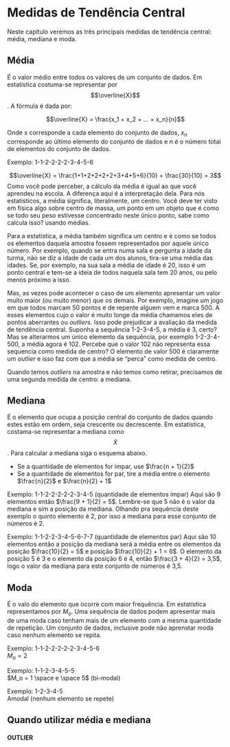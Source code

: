 # Medidas de Tendência Central

Neste capítulo veremos as três principais medidas de tendência central: 
média, mediana e moda. 

## Média

É o valor médio entre todos os valores de um conjunto de dados. Em estatística costuma-se representar por $$\overline{X}$$. A fórmula é dada por:

 $$\overline{X} = \frac{x_1 + x_2 + ... + x_n}{n}$$

Onde x corresponde a cada elemento do conjunto de dados, $x_n$ corresponde ao
último elemento do conjunto de dados e $n$ é o número total de elementos do conjunto de dados. 

Exemplo: 1-1-2-2-2-2-3-4-5-6  

$$\overline{X} = \frac{1+1+2+2+2+2+3+4+5+6}{10} = \frac{30}{10} = 3$$
Como você pode perceber, a cálculo da média é igual ao que você aprendeu na escola. A diferença aqui é a interpretação dela. Para nós estatísticos, a média significa, literalmente, um centro. Você deve ter visto em física algo sobre centro de massa, um ponto em um objeto que é como se todo seu peso estivesse concentrado neste único ponto, sabe como calcula isso? usando médias. 

Para a estatística, a média também significa um centro e é como se todos os elementos daquela amostra fossem representados por aquele único número. Por exemplo, quando se entra numa sala e pergunta a idade da turma, não se diz a idade de cada um dos alunos, tira-se uma média das idades. Se, por exemplo, na sua sala a média de idade é 20, isso é um ponto central e tem-se a ideia de todos naquela sala tem 20 anos, ou pelo menos próximo a isso.    

Mas, as vezes pode acontecer o caso de um elemento apresentar um valor muito maior (ou muito menor) que os demais. Por exemplo, imagine um jogo em que todos marcam 50 pontos e de repente alguem vem e marca 500. A esses elementos cujo o valor é muito longe da média chamamos  eles de pontos aberrantes ou *outliers*.
Isso pode prejudicar a avaliação da medida de tendência central. Suponha a sequência 1-2-3-4-5, a média é 3, certo? Mas se alterarmos um único elemento da sequência, por exemplo 1-2-3-4-500, a média agora é 102. Percebe que o valor 102 não representa essa sequencia como medida de centro? O elemento de valor 500 é claramente um *outlier* e isso faz com que a média se "perca" como medida de centro.

Quando temos *outliers* na amostra e não temos como retirar, precisamos de uma segunda medida de centro: a mediana.

## Mediana 

É o elemento que ocupa a posição central do conjunto de dados quando estes estão em ordem, seja crescente ou decrescente. Em estatística, costama-se representar a mediana como $$\widetilde{X}$$. Para calcular a mediana siga o esquema abaixo.

* Se a quantidade de elementos for impar, use $\frac{n + 1}{2}$
* Se a quantidade de elementos for par, tire a média entre o elemento $\frac{n}{2}$ e $\frac{n}{2} + 1$

Exemplo: 1-1-2-2-2-2-2-3-4-5 (quantidade de elementos impar)
Aqui são 9 elementos então $\frac{9 + 1}{2} = 5$. Lembre-se que 5 não é o valor da mediana e sim a posição da mediana. Olhando pra sequência deste exemplo o quinto elemento é 2, por isso a mediana para esse conjunto de números é 2.

Exemplo: 1-1-2-2-3-4-5-6-7-7 (quantidade de elementos par)
Aqui são 10 elementos então a posição da mediana será a média entre os elementos da posição $\frac{10}{2} = 5$ e posição $\frac{10}{2} + 1 = 6$. O elemento da posição 5 é 3 e o elemento da posição 6 é 4, então $\frac{3 + 4}{2} = 3,5$, logo o valor da mediana para este conjunto de números é 3,5. 

## Moda

É o valo do elemento que ocorre com maior frequência. Em estatística representamos por $M_o$. Uma sequência de dados podem apresentar mais de uma moda caso tenham mais de um elemento com a mesma quantidade de repetição. Um conjunto de dados, inclusive pode não aprenstar moda caso nenhum elemento se repita. 

Exemplo: 1-1-2-2-2-2-2-3-4-5-6  
$M_o = 2$

Exemplo: 1-1-2-3-4-5-5  
$M_o =  1 \space e \space 5$ (bi-modal)

Exemplo: 1-2-3-4-5  
Amodal (nenhum elemento se repete)

## Quando utilizar média e mediana


#### OUTLIER


